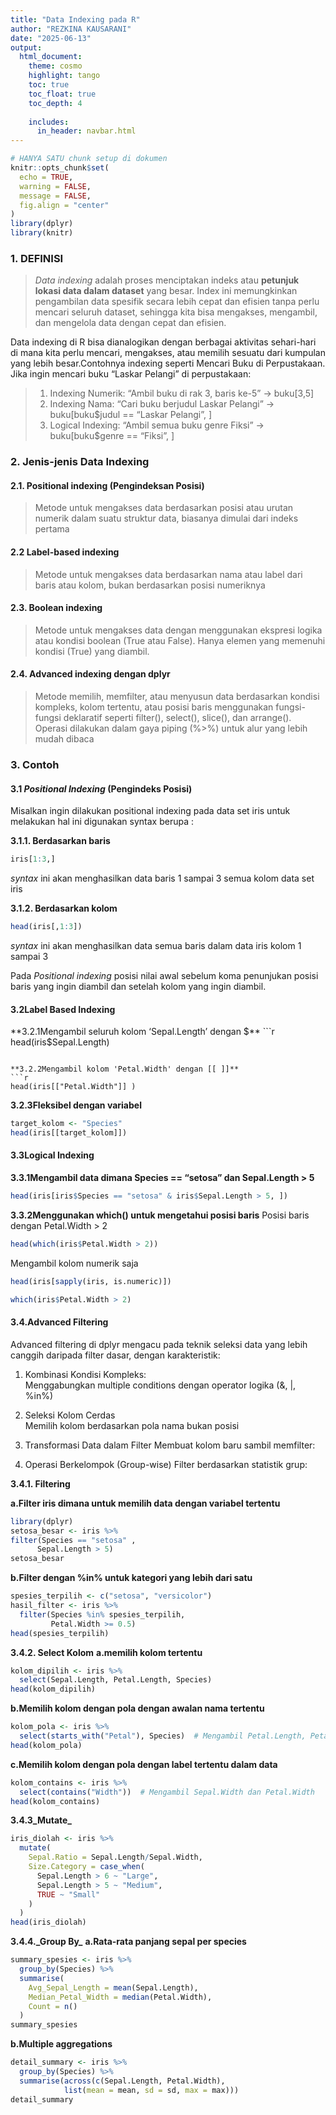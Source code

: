 ---
title: "Data Indexing pada R"
author: "REZKINA KAUSARANI"
date: "2025-06-13"
output:
  html_document:
    theme: cosmo
    highlight: tango
    toc: true
    toc_float: true
    toc_depth: 4
    
    includes:
      in_header: navbar.html
---


```{r setup, include=FALSE}
# HANYA SATU chunk setup di dokumen
knitr::opts_chunk$set(
  echo = TRUE,
  warning = FALSE,
  message = FALSE,
  fig.align = "center"
)
library(dplyr)
library(knitr)
```

### **1. DEFINISI**

> _Data indexing_ adalah proses menciptakan indeks atau **petunjuk lokasi data dalam dataset** yang besar. Index ini memungkinkan pengambilan data spesifik secara lebih cepat dan efisien tanpa perlu mencari seluruh dataset,  sehingga kita bisa mengakses, mengambil, dan mengelola data dengan cepat dan efisien.

Data indexing di R bisa dianalogikan dengan berbagai aktivitas sehari-hari di mana kita perlu mencari, mengakses, atau memilih sesuatu dari kumpulan yang lebih besar.Contohnya indexing seperti Mencari Buku di Perpustakaan.
Jika ingin mencari buku "Laskar Pelangi" di perpustakaan:

>1. Indexing Numerik: "Ambil buku di rak 3, baris ke-5" → buku[3,5]
>2. Indexing Nama: "Cari buku berjudul Laskar Pelangi" → buku[buku$judul == "Laskar Pelangi", ] <br>
>3. Logical Indexing: "Ambil semua buku genre Fiksi" → buku[buku$genre == "Fiksi", ]



### **2. Jenis-jenis Data Indexing**

#### **2.1. Positional indexing (Pengindeksan Posisi)**

>Metode untuk mengakses data berdasarkan posisi atau urutan numerik dalam suatu struktur data, biasanya dimulai dari indeks pertama

#### **2.2 Label-based indexing**

>Metode untuk mengakses data berdasarkan nama atau label dari baris atau kolom, bukan berdasarkan posisi numeriknya

#### **2.3. Boolean indexing**

>Metode untuk mengakses data dengan menggunakan ekspresi logika atau kondisi boolean (True atau False). Hanya elemen yang memenuhi kondisi (True) yang diambil.

#### **2.4. Advanced indexing dengan dplyr**

>Metode memilih, memfilter, atau menyusun data berdasarkan kondisi kompleks, kolom tertentu, atau posisi baris menggunakan fungsi-fungsi deklaratif seperti filter(), select(), slice(), dan arrange(). Operasi dilakukan dalam gaya piping (%>%) untuk alur yang lebih mudah dibaca

### **3. Contoh**

#### **3.1 _Positional Indexing_ (Pengindeks Posisi)**
Misalkan ingin dilakukan positional indexing pada data set iris untuk melakukan hal ini digunakan syntax berupa : <br>

**3.1.1. Berdasarkan baris**
```{r}
iris[1:3,]
```
_syntax_  ini akan menghasilkan data baris 1 sampai 3 semua kolom data set iris


**3.1.2. Berdasarkan kolom**
```{r}
head(iris[,1:3])
```

_syntax_ ini akan menghasilkan data semua baris dalam data iris kolom 1 sampai 3
 
   
Pada _Positional indexing_ posisi nilai awal sebelum koma penunjukan posisi baris yang ingin diambil dan setelah kolom yang ingin diambil. 

#### **3.2Label Based Indexing**
**3.2.1Mengambil seluruh kolom 'Sepal.Length' dengan $**
```{r}
head(iris$Sepal.Length)
```

**3.2.2Mengambil kolom 'Petal.Width' dengan [[ ]]**
```{r}
head(iris[["Petal.Width"]] )

```

**3.2.3Fleksibel dengan variabel**
```{r}
target_kolom <- "Species"
head(iris[[target_kolom]])
```


#### **3.3Logical Indexing**
**3.3.1Mengambil data dimana Species == "setosa" dan Sepal.Length > 5**
```{r}

head(iris[iris$Species == "setosa" & iris$Sepal.Length > 5, ])

```
**3.3.2Menggunakan which() untuk mengetahui posisi baris**
Posisi baris dengan Petal.Width > 2
```{r}
head(which(iris$Petal.Width > 2))  
```
Mengambil kolom numerik saja
```{r}
head(iris[sapply(iris, is.numeric)]) 
```


```{r echo=FALSE}
which(iris$Petal.Width > 2)
```

#### **3.4.Advanced Filtering**
Advanced filtering di dplyr mengacu pada teknik seleksi data yang lebih canggih daripada filter dasar, dengan karakteristik:

1. Kombinasi Kondisi Kompleks:<br>
  Menggabungkan multiple conditions dengan operator logika (&, |, %in%)

2. Seleksi Kolom Cerdas<br>
  Memilih kolom berdasarkan pola nama bukan posisi
  
3. Transformasi Data dalam Filter
  Membuat kolom baru sambil memfilter:
 
4.  Operasi Berkelompok (Group-wise)
  Filter berdasarkan statistik grup:



**3.4.1. Filtering**

**a.Filter iris dimana untuk memilih data dengan variabel tertentu**
```{r}
library(dplyr)
setosa_besar <- iris %>%
filter(Species == "setosa" ,
      Sepal.Length > 5)
setosa_besar
```

**b.Filter dengan %in% untuk  kategori yang lebih dari satu**
```{r}
spesies_terpilih <- c("setosa", "versicolor")
hasil_filter <- iris %>%
  filter(Species %in% spesies_terpilih,
         Petal.Width >= 0.5)
head(spesies_terpilih)

```


**3.4.2. Select Kolom**
**a.memilih kolom tertentu**
```{r}
kolom_dipilih <- iris %>%
  select(Sepal.Length, Petal.Length, Species)
head(kolom_dipilih)
```

**b.Memilih kolom dengan pola dengan awalan nama tertentu**
```{r}
kolom_pola <- iris %>%
  select(starts_with("Petal"), Species)  # Mengambil Petal.Length, Petal.Width, dan Species
head(kolom_pola)
```
 
**c.Memilih kolom dengan pola dengan label tertentu  dalam data **
```{r}
kolom_contains <- iris %>%
  select(contains("Width"))  # Mengambil Sepal.Width dan Petal.Width
head(kolom_contains)
```

**3.4.3_Mutate_**

```{r}
iris_diolah <- iris %>%
  mutate(
    Sepal.Ratio = Sepal.Length/Sepal.Width,
    Size.Category = case_when(
      Sepal.Length > 6 ~ "Large",
      Sepal.Length > 5 ~ "Medium",
      TRUE ~ "Small"
    )
  )
head(iris_diolah)
```

**3.4.4._Group By_**
**a.Rata-rata panjang sepal per species**
```{r}
summary_spesies <- iris %>%
  group_by(Species) %>%
  summarise(
    Avg_Sepal_Length = mean(Sepal.Length),
    Median_Petal_Width = median(Petal.Width),
    Count = n()
  )
summary_spesies
```
 **b.Multiple aggregations**
```{r}
detail_summary <- iris %>%
  group_by(Species) %>%
  summarise(across(c(Sepal.Length, Petal.Width), 
            list(mean = mean, sd = sd, max = max)))
detail_summary
```